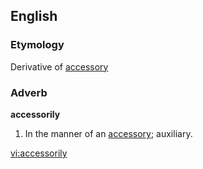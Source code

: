 ==English==

===Etymology===
Derivative of [[accessory]]

===Adverb===
'''accessorily'''

#In the manner of an [[accessory]]; auxiliary.

[[vi:accessorily]]
